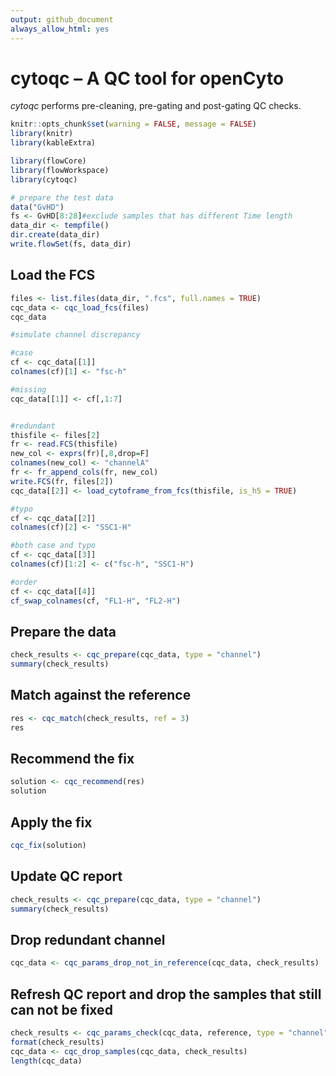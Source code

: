 ```yaml
---
output: github_document
always_allow_html: yes
---
```

# cytoqc -- A QC tool for openCyto

*cytoqc* performs pre-cleaning, pre-gating and post-gating QC checks.

```r
knitr::opts_chunk$set(warning = FALSE, message = FALSE)
library(knitr)
library(kableExtra)
```


```r
library(flowCore)
library(flowWorkspace)
library(cytoqc)
```

```r
# prepare the test data
data("GvHD")
fs <- GvHD[8:28]#exclude samples that has different Time length
data_dir <- tempfile()
dir.create(data_dir)
write.flowSet(fs, data_dir)
```

## Load the FCS

```r
files <- list.files(data_dir, ".fcs", full.names = TRUE)
cqc_data <- cqc_load_fcs(files)
cqc_data
```

```r
#simulate channel discrepancy

#case
cf <- cqc_data[[1]]
colnames(cf)[1] <- "fsc-h"

#missing
cqc_data[[1]] <- cf[,1:7]


#redundant
thisfile <- files[2]
fr <- read.FCS(thisfile)
new_col <- exprs(fr)[,8,drop=F]
colnames(new_col) <- "channelA"
fr <- fr_append_cols(fr, new_col)
write.FCS(fr, files[2])
cqc_data[[2]] <- load_cytoframe_from_fcs(thisfile, is_h5 = TRUE)

#typo
cf <- cqc_data[[2]]
colnames(cf)[2] <- "SSC1-H"

#both case and typo
cf <- cqc_data[[3]]
colnames(cf)[1:2] <- c("fsc-h", "SSC1-H")

#order
cf <- cqc_data[[4]]
cf_swap_colnames(cf, "FL1-H", "FL2-H")

```


## Prepare the data
```r
check_results <- cqc_prepare(cqc_data, type = "channel")
summary(check_results)
```


## Match against the reference
```r
res <- cqc_match(check_results, ref = 3) 
res
```
## Recommend the fix
```r
solution <- cqc_recommend(res)
solution
```



## Apply the fix

```r
cqc_fix(solution)
```

## Update QC report
```r
check_results <- cqc_prepare(cqc_data, type = "channel")
summary(check_results)
```

## Drop redundant channel
```r
cqc_data <- cqc_params_drop_not_in_reference(cqc_data, check_results)
```
     
## Refresh QC report and drop the samples that still can not be fixed
```r
check_results <- cqc_params_check(cqc_data, reference, type = "channel")
format(check_results)
cqc_data <- cqc_drop_samples(cqc_data, check_results)
length(cqc_data)
```





